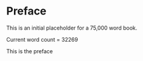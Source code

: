 # Preface {.unnumbered}

This is an initial placeholder for a 75,000 word book.

Current word count = 32269

This is the preface

